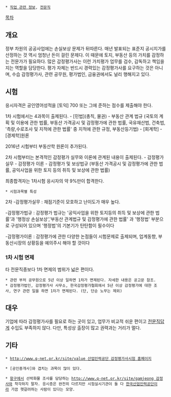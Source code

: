  * [[직업 관련 정보]], [[전문직]]

[[목차]]
== 개요 ==
정부 차원의 공공사업에는 손실보상 문제가 뒤따른다. 매년 발표되는 표준지 공시지가를 산정하는 것 역시 엄청난 돈이 걸린 문제다. 이 때문에 토지, 부동산 등의 가치를 감정하는 전문가가 필요하다. 많은 감정평가사는 이런 가치평가 업무를 검수, 감독하고 책임을 지는 역할을 담당한다.
평가 자체는 반드시 경력있는 감정평가사를 요구하는 것은 아니며, 수습 감정평가사, 관련 공무원, 평가법인, 금융권에서도 널리 행해지고 있다.

== 시험 ==
응시자격은 공인영어성적을 [토익] 700 또는 그에 준하는 점수를 제출해야 한다.

1차 시험에서는 4과목이 출제된다.
- [민법](총칙, 물권)
- 부동산 관계 법규 (국토의 계획 및 이용에 관한 법률, 부동산 가격공시 및 감정평가에 관한 법률, 국유재산법, 건축법, '측량,수로조사 및 지적에 관한 법률' 중 지적에 관한 규정, 부동산등기법)
- [회계학]
- [경제학]원론

2016년 시험부터 부동산학 원론이 추가된다.

2차 시험부터는 본격적인 감정평가 실무와 이론에 관계된 내용이 출제된다.
- 감정평가 실무
- 감정평가 이론
- 감정평가 및 보상법규 (부동산 가격공시 및 감정평가에 관한 법률, 공익사업을 위한 토지 등의 취득 및 보상에 관한 법률)

최종합격자는 1차시험 응시자의 약 9%만이 합격한다.

 * 시험과목별 특성

2차 
-감정평가실무 : 채점기준이 모호하고 난이도가 매우 높다.

-감정평가법규 : 감정평가 법규는 '공익사업을 위한 토지등의 취득 및 보상에 관한 법률'과 '행정상 손실보상','부동산 관계법규 및 감정평가에 관한 법률' 과 '행정법' 부분으로 구성되어 있으며 '행정법'의 기본기가 탄탄함이 필수이다

-감정평가이론 : 감정평가에 관한 다양한 논점들이 시험문제로 출제되며, 업계동향, 부동산시장의 상황등을 예의주시 해야 할 것이다


=== 1차 시험 면제 ===
타 전문직종보다 1차 면제의 범위가 넓은 편이다. 
 * 관련 부처 공무원으로 5년 이상 일하면 1차가 면제된다. 자세한 내용은 공고문 참조.
 * 감정평가법인, 감정평가사 사무소, 한국감정평가협회에서 5년 이상 감정평가에 대한 조사, 연구 관련 일을 하면 1차가 면제된다. (단, 단순 노무는 제외)

== 대우 ==
기업에 따라 감정평가사를 필요로 하는 곳이 있고, 업무가 비교적 쉬운 편이고 [[전문직]]답게 수입도 부족하지 않다. 다만, 특성상 출장이 많고 권력과는 거리가 멀다.

== 기타 ==
 * [[http://www.q-net.or.kr/site/value 산업인력공단 감정평가사시험 홈페이지]]

 * [공인중개사]와 겹치는 과목이 많이 있다.

 * [[항구]]에서 선박화물 조사를 담당하는 [[http://www.q-net.or.kr/site/gamjeong 감정사]]와 착각하지 말자. 응시층은 완전히 다르지만 시험실시기관이 둘 다 [[한국산업인력공단]]이라 가끔 헷갈려하는 사람이 있다는 모양.
